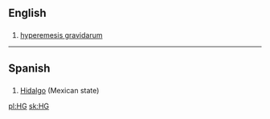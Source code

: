 {{also|Hg}}
==English==

==={{initialism}}===
{{head|en|initialism}}

# [[hyperemesis gravidarum]]

----
==Spanish==

==={{initialism-old|es}}===
{{head|es|initialism}}

# [[Hidalgo]] (Mexican state)

[[pl:HG]]
[[sk:HG]]